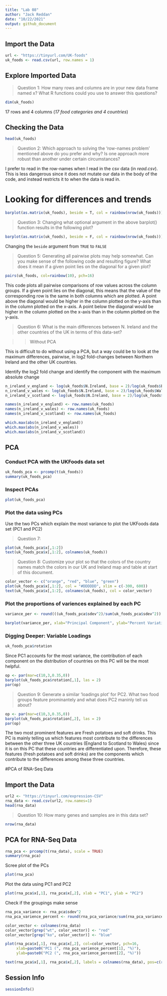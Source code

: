 ```yaml
---
title: "Lab 08"
author: "Jack Reddan"
date: "10/22/2021"
output: github_document
---
```


## Import the Data

```r
url <- "https://tinyurl.com/UK-foods"
uk_foods <- read.csv(url, row.names = 1)
```

## Explore Imported Data
>Question 1: How many rows and columns are in your new data frame named x? What R functions could you use to answer this questions?  

```r
dim(uk_foods)
```
  
17 rows and 4 columns (*17 food categories and 4 countries*)  

## Checking the Data

```r
head(uk_foods)
```

>Question 2: Which approach to solving the ‘row-names problem’ mentioned above do you prefer and why? Is one approach more robust than another under certain circumstances?  

I prefer to read in the row-names when I read in the csv data (in *read.csv*).
This is less dangerous since it does not mutate our data in the body of the 
code, and instead restricts it to when the data is read in.

# Looking for differences and trends

```r
barplot(as.matrix(uk_foods), beside = T, col = rainbow(nrow(uk_foods)))
```
  
>Question 3: Changing what optional argument in the above barplot() function results in the following plot?  

```r
barplot(as.matrix(uk_foods), beside = F, col = rainbow(nrow(uk_foods)))
```  
  
Changing the `beside` argument from `TRUE` to `FALSE`  

>Question 5: Generating all pairwise plots may help somewhat. Can you make sense of the following code and resulting figure? What does it mean if a given point lies on the diagonal for a given plot?  

```r
pairs(uk_foods, col=rainbow(10), pch=16)
```  

This code plots all pairwise comparisons of row values across the column groups.
If a given point lies on the diagonal, this means that the value of the
corresponding row is the same in both columns which are plotted. A point above
the diagonal would be higher in the column plotted on the y-axis than in the column plotted on the x-axis. A point below the diagonal would be higher in the 
column plotted on the x-axis than in the column plotted on the y-axis.  

>Question 6: What is the main differences between N. Ireland and the other countries of the UK in terms of this data-set?  

>>Without PCA 

This is difficult to do without using a PCA, but a way could be to look at the maximum differences, pairwise, in log2 fold-changes between Northern Ireland and the other UK countries.

Identify the log2 fold change and identify the component with the maximum 
absolute change
```r
n_ireland_v_england <- log(uk_foods$N.Ireland, base = 2)/log(uk_foods$England, base = 2)
n_ireland_v_wales <- log(uk_foods$N.Ireland, base = 2)/log(uk_foods$Wales, base = 2)
n_ireland_v_scotland <- log(uk_foods$N.Ireland, base = 2)/log(uk_foods$Scotland, base = 2)

names(n_ireland_v_england) <- row.names(uk_foods)
names(n_ireland_v_wales) <- row.names(uk_foods)
names(n_ireland_v_scotland) <- row.names(uk_foods)

which.max(abs(n_ireland_v_england))
which.max(abs(n_ireland_v_wales))
which.max(abs(n_ireland_v_scotland))
```


## PCA

### Conduct PCA with the UKFoods data set
```r
uk_foods_pca <- prcomp(t(uk_foods))
summary(uk_foods_pca)
```

### Inspect PCAs 
```r
plot(uk_foods_pca)
```

### Plot the data using PCs  
  
Use the two PCs which explain the most variance to plot the UKFoods data set (PC1
and PC2)  

>Question 7: 
  
```r
plot(uk_foods_pca$x[,1:2])
text(uk_foods_pca$x[,1:2], colnames(uk_foods))
```
  
>Question 8: Customize your plot so that the colors of the country names match 
the colors in our UK and Ireland map and table at start of this document.

```r
color_vector <- c("orange", "red", "blue", "green")
plot(uk_foods_pca$x[,1:2], col = "#DDDDDD", xlim = c(-300, 600))
text(uk_foods_pca$x[,1:2], colnames(uk_foods), col = color_vector)
```
  
### Plot the proportions of variences explained by each PC
```r
variance_per <- round(((uk_foods_pca$sdev^2)/sum(uk_foods_pca$sdev^2)) * 100)

barplot(variance_per, xlab="Principal Component", ylab="Percent Variation")
```
### Digging Deeper: Variable Loadings

```r
uk_foods_pca$rotation
```
  
Since PC1 accounts for the most variance, the contribution of each component
on the distribution of countries on this PC will be the most helpful.  
```r
op <- par(mar=c(10,3,0.35,0))
barplot(uk_foods_pca$rotation[,1], las = 2)
par(op)
```
  
>Question 9: Generate a similar ‘loadings plot’ for PC2. What two food groups feature prominantely and what does PC2 maninly tell us about?
  
```r
op <- par(mar=c(10,3,0.35,0))
barplot(uk_foods_pca$rotation[,2], las = 2)
par(op)
```
  
The two most prominent features are Fresh potatoes and soft drinks. This PC is mainly telling us which features most contribute to the differences between the 
other three UK countries (England to Scotland to Wales) since it is on this PC
that these countries are differentiated upon. Therefore, these features (fresh potatoes and soft drinks) are the components which contribute to the differences
among these three countries.  
  
#PCA of RNA-Seq Data

## Import the Data
```r
url2 <- "https://tinyurl.com/expression-CSV"
rna_data <- read.csv(url2, row.names=1)
head(rna_data)
```

>Question 10: How many genes and samples are in this data set?  

```r
nrow(rna_data)
```

## PCA for RNA-Seq Data
```r
rna_pca <- prcomp(t(rna_data), scale = TRUE)
summary(rna_pca)
```

Scree plot of the PCs
```r
plot(rna_pca)
```

Plot the data using PC1 and PC2
```r
plot(rna_pca$x[,1], rna_pca$x[,2], xlab = "PC1", ylab = "PC2")
```

Check if the groupings make sense
```r
rna_pca_variance <- rna_pca$sdev^2
rna_pca_varience_percent <- round(rna_pca_variance/sum(rna_pca_variance)*100, 1)

color_vector <- colnames(rna_data)
color_vector[grep("wt", color_vector)] <- "red"
color_vector[grep("ko", color_vector)] <- "blue"

plot(rna_pca$x[,1], rna_pca$x[,2], col=color_vector, pch=16,
     xlab=paste0("PC1 (", rna_pca_varience_percent[1], "%)"),
     ylab=paste0("PC2 (", rna_pca_varience_percent[2], "%)"))

text(rna_pca$x[,1], rna_pca$x[,2], labels = colnames(rna_data), pos=c(rep(4,5), rep(2,5)))
```
  
## Session Info  
```r
sessionInfo()
```